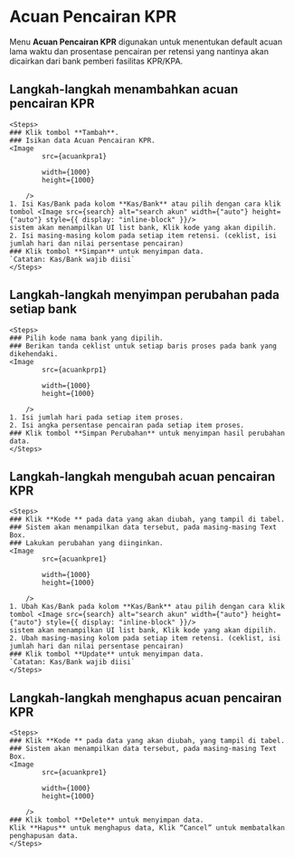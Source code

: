 


# Acuan Pencairan KPR

Menu **Acuan Pencairan KPR** digunakan untuk menentukan default acuan lama waktu dan prosentase
pencairan per retensi yang nantinya akan dicairkan dari bank pemberi fasilitas
KPR/KPA.

## Langkah-langkah menambahkan acuan pencairan KPR

    <Steps>
    ### Klik tombol **Tambah**.
    ### Isikan data Acuan Pencairan KPR.
    <Image
            src={acuankpra1}
            
            width={1000}
            height={1000}
                
        />
    1. Isi Kas/Bank pada kolom **Kas/Bank** atau pilih dengan cara klik tombol <Image src={search} alt="search akun" width={"auto"} height={"auto"} style={{ display: "inline-block" }}/>
    sistem akan menampilkan UI list bank, Klik kode yang akan dipilih.
    2. Isi masing-masing kolom pada setiap item retensi. (ceklist, isi jumlah hari dan nilai persentase pencairan)
    ### Klik tombol **Simpan** untuk menyimpan data.
    `Catatan: Kas/Bank wajib diisi`
    </Steps>

## Langkah-langkah menyimpan perubahan pada setiap bank

    <Steps>
    ### Pilih kode nama bank yang dipilih.
    ### Berikan tanda ceklist untuk setiap baris proses pada bank yang dikehendaki.
    <Image
            src={acuankprp1}
            
            width={1000}
            height={1000}
                
        />
    1. Isi jumlah hari pada setiap item proses.
    2. Isi angka persentase pencairan pada setiap item proses.
    ### Klik tombol **Simpan Perubahan** untuk menyimpan hasil perubahan data.
    </Steps>

## Langkah-langkah mengubah acuan pencairan KPR

    <Steps>
    ### Klik **Kode ** pada data yang akan diubah, yang tampil di tabel.
    ### Sistem akan menampilkan data tersebut, pada masing-masing Text Box.
    ### Lakukan perubahan yang diinginkan.
    <Image
            src={acuankpre1}
            
            width={1000}
            height={1000}
                
        />
    1. Ubah Kas/Bank pada kolom **Kas/Bank** atau pilih dengan cara klik tombol <Image src={search} alt="search akun" width={"auto"} height={"auto"} style={{ display: "inline-block" }}/>
    sistem akan menampilkan UI list bank, Klik kode yang akan dipilih.
    2. Ubah masing-masing kolom pada setiap item retensi. (ceklist, isi jumlah hari dan nilai persentase pencairan)
    ### Klik tombol **Update** untuk menyimpan data.
    `Catatan: Kas/Bank wajib diisi`
    </Steps>

## Langkah-langkah menghapus acuan pencairan KPR

    <Steps>
    ### Klik **Kode ** pada data yang akan diubah, yang tampil di tabel.
    ### Sistem akan menampilkan data tersebut, pada masing-masing Text Box.
    <Image
            src={acuankpre1}
            
            width={1000}
            height={1000}
                
        />
    ### Klik tombol **Delete** untuk menyimpan data.
    Klik **Hapus** untuk menghapus data, Klik “Cancel” untuk membatalkan
    penghapusan data.
    </Steps>
